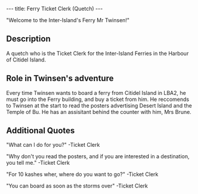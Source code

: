 ---
title: Ferry Ticket Clerk (Quetch)
---

{{Character|
Name=Ticket Clerk (Quecth)|
Image=Ticket_clerk.JPG|
Race=[[Quetch]]|
Gender=Male|
Size=Medium|
Age=Adult}}

"Welcome to the Inter-Island's Ferry Mr Twinsen!"

==Description==

A quetch who is the Ticket Clerk for the Inter-Island Ferries in the Harbour of Citidel Island.

==Role in Twinsen's adventure==

Every time Twinsen wants to board a ferry from Citidel Island in LBA2, he must go into the Ferry building, and buy a ticket from him. He reccomends to Twinsen at the start to read the posters advertising Desert Island and the Temple of Bu. He has an assisitant behind the counter with him, Mrs Brune.

==Additional Quotes==

"What can I do for you?"
-Ticket Clerk

"Why don't you read the posters, and if you are interested in a destination, you tell me."
-Ticket Clerk

"For 10 kashes wher, where do you want to go?"
-Ticket Clerk

"You can board as soon as the storms over"
-Ticket Clerk